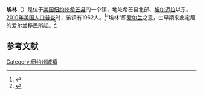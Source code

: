 {{Infobox settlement
|official_name            = 埃林
|settlement_type          = 镇
|nickname                 = 
|motto                    = 
<!-- Images -->
|image_skyline            = 
|imagesize                = 
|image_caption            = 
|image_flag               = 
|image_seal               = 
<!-- Maps -->
|pushpin_map              = New York
|pushpin_label            = 埃林
|pushpin_label_position   = <!-- the position of the pushpin label: left, right, top, bottom, none -->
|pushpin_map_caption      =
|pushpin_mapsize          =
|image_map                = 
|mapsize                  = 
|map_caption              = 
|image_map1               = 
|mapsize1                 = 
|map_caption1             = 
<!-- Location -->
|coordinates_region       = US-NY
|subdivision_type         = [[国家|国家]]
|subdivision_name         = [[美国|美国]]
|subdivision_type1        = [[美国行政区划|州]]
|subdivision_name1        = [[纽约州|纽约州]]
|subdivision_type2        = [[纽约州行政区划|县]]
|subdivision_name2        = [[希芒县_(纽约州)|希芒县]]
|government_footnotes     = 
|government_type          = 
|established_title        = 
|established_date         = 
<!-- Area -->
|unit_pref                = Imperial
|area_footnotes           = 
|area_magnitude           = 
|area_total_km2           = 115.2
|area_land_km2            = 114.6
|area_water_km2           = 0.6
|area_total_sq_mi         = 
|area_land_sq_mi          = 
|area_water_sq_mi         = 
<!-- Population -->
|population_as_of         = [[2010年美国人口普查|2010]]
|population_footnotes     = 
|population_total         = 1962
|population_density_km2   = 17.1
|population_density_sq_mi = 
<!-- General information -->
|timezone                 = [[美国东部时间|EST]]
|utc_offset               = -5
|timezone_DST             = EDT
|utc_offset_DST           = -4
|elevation_footnotes      = 
|elevation_m              = 379
|elevation_ft             = 1243
|latd = 42 |latm = 11 |lats = 1 |latNS = N
|longd = 76 |longm = 40 |longs = 31 |longEW = W
<!-- Area/postal codes & others -->
|postal_code_type         = [[美国邮政编码|邮政编码]]
|postal_code              = 14838
|area_code                = [[美国电话区号607|607]]
|website                  = {{URL|townoferin.org}}
|footnotes                = 
}}
'''埃林'''（{{lang-en|Erin}}）是位于[[美国|美国]][[纽约州|纽约州]][[希芒县_(纽约州)|希芒县]]的一个镇，地处希芒县北部、[[埃尔迈拉_(纽约州)|埃尔迈拉]]以东。[[2010年美国人口普查|2010年美国人口普查]]时，该镇有1962人。<ref name>{{cite web|url=http://factfinder2.census.gov|publisher=[[United_States_Census_Bureau|United States Census Bureau]]|title=American FactFinder|accessdate=2020-10-05|archive-date=2013-09-11|archive-url=https://web.archive.org/web/20130911234518/http://factfinder2.census.gov/|dead-url=no}}</ref>“埃林”即[[爱尔兰|爱尔兰]]之意，由早期来此定居的爱尔兰移民所起。<ref>{{cite news | url=https://news.google.com/newspapers?id=LtADAAAAIBAJ&sjid=vykDAAAAIBAJ&pg=3616%2C853337 | title=Ireland in America | work=The Canadian Statesman | date=Dec 30, 1891 | accessdate=14 October 2015 | author=Deigman, John | pages=2 | archive-date=2016-05-04 | archive-url=https://web.archive.org/web/20160504031329/https://news.google.com/newspapers?id=LtADAAAAIBAJ&sjid=vykDAAAAIBAJ&pg=3616,853337 | dead-url=no }}</ref>

== 参考文献 ==
{{reflist}}

{{NY-stub}}
[[Category:纽约州城镇|Category:纽约州城镇]]